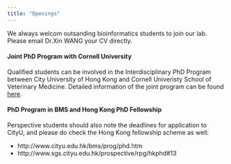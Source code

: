 ```yaml
---
title: "Openings"
---
```


We always welcom outsanding bioinformatics students to join our lab.  
Please email Dr.Xin WANG your CV directly.  
 

#### Joint PhD Program with Cornell University
Qualified students can be involved in the Interdisciplinary PhD Program between City University of Hong Kong and Cornell Univeristy School of Veterinary Medicine. Detailed information of the joint program can be found [here](http://www.cityu.edu.hk/bms/prog/phdvs.htm).

 
#### PhD Program in BMS and Hong Kong PhD Fellowship
Perspective students should also note the deadlines for application to CityU, and please do check the Hong Kong fellowship scheme as well:

- http://www.cityu.edu.hk/bms/prog/phd.htm
- http://www.sgs.cityu.edu.hk/prospective/rpg/hkphd#13